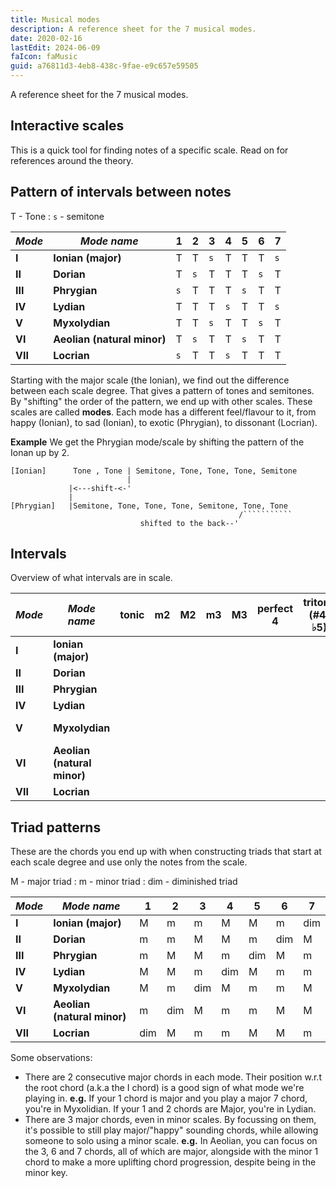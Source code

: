 ```yaml
---
title: Musical modes
description: A reference sheet for the 7 musical modes.
date: 2020-02-16
lastEdit: 2024-06-09
faIcon: faMusic
guid: a76811d3-4eb8-438c-9fae-e9c657e59505
---
```



<script
  src="https://kit.fontawesome.com/e7cef4976f.js"
  crossorigin="anonymous"
></script>

A reference sheet for the 7 musical modes.

<div className="mb-8"></div>

## Interactive scales

This is a quick tool for finding notes of a specific scale. Read on for references around the theory.

<ModalScale />

## Pattern of intervals between notes

T - Tone
: `s` - semitone


| _Mode_  | _Mode name_                 |  1  |  2  |  3  |  4  |  5  |  6  |  7  |
| ------- | --------------------------- | --- | --- | --- | --- | --- | --- | --- |
| **I**   | **Ionian (major)**          |  T  |  T  | `s` |  T  |  T  |  T  | `s` |
| **II**  | **Dorian**                  |  T  | `s` |  T  |  T  |  T  | `s` |  T  |
| **III** | **Phrygian**                | `s` |  T  |  T  |  T  | `s` |  T  |  T  |
| **IV**  | **Lydian**                  |  T  |  T  |  T  | `s` |  T  |  T  | `s` |
| **V**   | **Myxolydian**              |  T  |  T  | `s` |  T  |  T  | `s` |  T  |
| **VI**  | **Aeolian (natural minor)** |  T  | `s` |  T  |  T  | `s` |  T  |  T  |
| **VII** | **Locrian**                 | `s` |  T  |  T  | `s` |  T  |  T  |  T  |

Starting with the major scale (the Ionian), we find out the difference between each scale degree. That gives a pattern of tones and semitones.
By "shifting" the order of the pattern, we end up with other scales. These scales are called **modes**. Each mode has a different feel/flavour to it, from happy (Ionian), to sad (Ionian), to exotic (Phrygian), to dissonant (Locrian).

**Example** We get the Phrygian mode/scale by shifting the pattern of the Ionan up by 2.

````````````
[Ionian]      Tone , Tone | Semitone, Tone, Tone, Tone, Semitone
                          |
             |<---shift-<-'
             |
[Phrygian]   |Semitone, Tone, Tone, Tone, Semitone, Tone, Tone
                                                   /```````````
                             shifted to the back--'
````````````

<div className="mb-8"></div>

## Intervals

Overview of what intervals are in scale.

<div className="overflow-x-auto">

| _Mode_  | _Mode name_                 |                  tonic                   |                    m2                    |                    M2                    |                    m3                    |                    M3                    |                perfect 4                 |             tritone (#4/♭5)              |                perfect 5                 |                    m6                    |                    M6                    |                    m7                    |                    M7                    |                  octave                  | _shortcut to help remember_ |
| ------- | --------------------------- | ---------------------------------------- | ---------------------------------------- | ---------------------------------------- | ---------------------------------------- | ---------------------------------------- | ---------------------------------------- | ---------------------------------------- | ---------------------------------------- | ---------------------------------------- | ---------------------------------------- | ---------------------------------------- | ---------------------------------------- | ---------------------------------------- | --------------------------- |
| **I**   | **Ionian (major)**          | <FontAwesomeIcon icon={faCheckCircle} /> |                                          | <FontAwesomeIcon icon={faCheckCircle} /> |                                          | <FontAwesomeIcon icon={faCheckCircle} /> | <FontAwesomeIcon icon={faCheckCircle} /> |                                          | <FontAwesomeIcon icon={faCheckCircle} /> |                                          | <FontAwesomeIcon icon={faCheckCircle} /> |                                          | <FontAwesomeIcon icon={faCheckCircle} /> | <FontAwesomeIcon icon={faCheckCircle} /> |           majors            |
| **II**  | **Dorian**                  | <FontAwesomeIcon icon={faCheckCircle} /> |                                          | <FontAwesomeIcon icon={faCheckCircle} /> | <FontAwesomeIcon icon={faCheckCircle} /> |                                          | <FontAwesomeIcon icon={faCheckCircle} /> |                                          | <FontAwesomeIcon icon={faCheckCircle} /> |                                          | <FontAwesomeIcon icon={faCheckCircle} /> | <FontAwesomeIcon icon={faCheckCircle} /> |                                          | <FontAwesomeIcon icon={faCheckCircle} /> |           m3, m7            |
| **III** | **Phrygian**                | <FontAwesomeIcon icon={faCheckCircle} /> | <FontAwesomeIcon icon={faCheckCircle} /> |                                          | <FontAwesomeIcon icon={faCheckCircle} /> |                                          | <FontAwesomeIcon icon={faCheckCircle} /> |                                          | <FontAwesomeIcon icon={faCheckCircle} /> | <FontAwesomeIcon icon={faCheckCircle} /> |                                          | <FontAwesomeIcon icon={faCheckCircle} /> |                                          | <FontAwesomeIcon icon={faCheckCircle} /> |           minors            |
| **IV**  | **Lydian**                  | <FontAwesomeIcon icon={faCheckCircle} /> |                                          | <FontAwesomeIcon icon={faCheckCircle} /> |                                          | <FontAwesomeIcon icon={faCheckCircle} /> |                                          | <FontAwesomeIcon icon={faCheckCircle} /> | <FontAwesomeIcon icon={faCheckCircle} /> |                                          | <FontAwesomeIcon icon={faCheckCircle} /> |                                          | <FontAwesomeIcon icon={faCheckCircle} /> | <FontAwesomeIcon icon={faCheckCircle} /> |         majors, #4          |
| **V**   | **Myxolydian**              | <FontAwesomeIcon icon={faCheckCircle} /> |                                          | <FontAwesomeIcon icon={faCheckCircle} /> |                                          | <FontAwesomeIcon icon={faCheckCircle} /> | <FontAwesomeIcon icon={faCheckCircle} /> |                                          | <FontAwesomeIcon icon={faCheckCircle} /> |                                          | <FontAwesomeIcon icon={faCheckCircle} /> | <FontAwesomeIcon icon={faCheckCircle} /> |                                          | <FontAwesomeIcon icon={faCheckCircle} /> |         majors, m7          |
| **VI**  | **Aeolian (natural minor)** | <FontAwesomeIcon icon={faCheckCircle} /> |                                          | <FontAwesomeIcon icon={faCheckCircle} /> | <FontAwesomeIcon icon={faCheckCircle} /> |                                          | <FontAwesomeIcon icon={faCheckCircle} /> |                                          | <FontAwesomeIcon icon={faCheckCircle} /> | <FontAwesomeIcon icon={faCheckCircle} /> |                                          | <FontAwesomeIcon icon={faCheckCircle} /> |                                          | <FontAwesomeIcon icon={faCheckCircle} /> |         minors, M2          |
| **VII** | **Locrian**                 | <FontAwesomeIcon icon={faCheckCircle} /> | <FontAwesomeIcon icon={faCheckCircle} /> |                                          | <FontAwesomeIcon icon={faCheckCircle} /> |                                          | <FontAwesomeIcon icon={faCheckCircle} /> | <FontAwesomeIcon icon={faCheckCircle} /> |                                          | <FontAwesomeIcon icon={faCheckCircle} /> |                                          | <FontAwesomeIcon icon={faCheckCircle} /> |                                          | <FontAwesomeIcon icon={faCheckCircle} /> |         minors, ♭5          |

</div>

<div className="mb-8"></div>

## Triad patterns

These are the chords you end up with when constructing triads that start at each scale degree and use only the notes from the scale.

M - major triad
: m - minor triad
: dim - diminished triad

<div className="overflow-x-auto">

| _Mode_  | _Mode name_                 |  1  |  2  |  3  |  4  |  5  |  6  |  7  |
| ------- | --------------------------- | --- | --- | --- | --- | --- | --- | --- |
| **I**   | **Ionian (major)**          |  M  |  m  |  m  |  M  |  M  |  m  | dim |
| **II**  | **Dorian**                  |  m  |  m  |  M  |  M  |  m  | dim |  M  |
| **III** | **Phrygian**                |  m  |  M  |  M  |  m  | dim |  M  |  m  |
| **IV**  | **Lydian**                  |  M  |  M  |  m  | dim |  M  |  m  |  m  |
| **V**   | **Myxolydian**              |  M  |  m  | dim |  M  |  m  |  m  |  M  |
| **VI**  | **Aeolian (natural minor)** |  m  | dim |  M  |  m  |  m  |  M  |  M  |
| **VII** | **Locrian**                 | dim |  M  |  m  |  m  |  M  |  M  |  m  |

</div>

Some observations:

- There are 2 consecutive major chords in each mode. Their position w.r.t the root chord (a.k.a the I chord) is a good sign of what mode we're playing in. **e.g.** If your 1 chord is major and you play a major 7 chord, you're in Myxolidian. If your 1 and 2 chords are Major, you're in Lydian.
- There are 3 major chords, even in minor scales. By focussing on them, it's possible to still play major/"happy" sounding chords, while allowing someone to solo using a minor scale. **e.g.** In Aeolian, you can focus on the 3, 6 and 7 chords, all of which are major, alongside with the minor 1 chord to make a more uplifting chord progression, despite being in the minor key.

